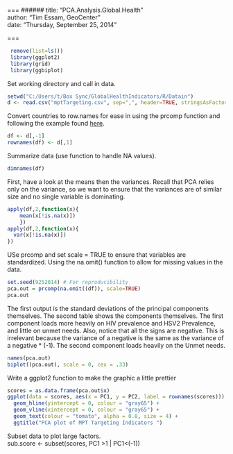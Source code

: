  
===
######
title: "PCA.Analysis.Global.Health"  
author: "Tim Essam, GeoCenter"  
date: "Thursday, September 25, 2014" 
  
=== 

```r
 remove(list=ls())  
 library(ggplot2)  
 library(grid)  
 library(ggbiplot)
```
  
Set working directory and call in data.   
```r
setwd("C:/Users/t/Box Sync/GlobalHealthIndicators/R/Datain")
d <- read.csv("mptTargeting.csv", sep=",", header=TRUE, stringsAsFactors=FALSE)
```

Convert countries to row.names for ease in using the prcomp function and following the example found [here][1].  
```r
df <- d[,-1]
rownames(df) <- d[,1]
```

Summarize data (use function to handle NA values).  

```r
dimnames(df)  
```

First, have a look at the means then the variances. Recall that PCA relies only on the variance, so we want to ensure that the variances are of similar size and no single variable is dominating.  
```r
apply(df,2,function(x){
    mean(x[!is.na(x)])
    })  
apply(df,2,function(x){
  var(x[!is.na(x)])
})
```

USe prcomp and set scale = TRUE to ensure that variables are standardized. Using the na.omit() function to allow for missing values in the data.  
```r
set.seed(9252014) # For reproducibility
pca.out = prcomp(na.omit((df)), scale=TRUE)
pca.out
```
The first output is the standard deviations of the principal components themselves. The second table shows the components themselves. The first component loads more heavily on HIV prevalence and HSV2 Prevalence, and little on unmet needs. Also, notice that all the signs are negative. This is irrelevant because the variance of a negative is the same as the variance of a negative * (-1). The second component loads heavily on the Unmet needs.  

```r
names(pca.out)
biplot((pca.out), scale = 0, cex = .33)
```

Write a ggplot2 function to make the graphic a little prettier  
```r
scores = as.data.frame(pca.out$x)
ggplot(data = scores, aes(x = PC1, y = PC2, label = rownames(scores))) +
  geom_hline(yintercept = 0, colour = "gray65") +
  geom_vline(xintercept = 0, colour = "gray65") +
  geom_text(colour = "tomato", alpha = 0.8, size = 4) +
  ggtitle("PCA plot of MPT Targeting Indicators ")
```

Subset data to plot large factors.  
sub.score <- subset(scores, PC1 >1 | PC1<(-1))


[1]: https://www.youtube.com/watch?v=lFHISDj_4EQ
